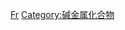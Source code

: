 {{noteTA
|T=zh:Category:钫化合物; zh-hans:分类:钫化合物; zh-hant:分類:鍅化合物;
|1=zh:鈁; zh-hans:钫; zh-hant:鍅; zh-tw:鍅;
|2=zh:钫; zh-hans:钫; zh-hant:鍅; zh-tw:鍅;
|3=zh:鍅; zh-hans:钫; zh-hant:鍅; zh-tw:鍅;
|4=zh:钫化合物; zh-hans:钫化合物; zh-hant:鍅化合物; zh-tw:鍅化合物;
}}
[[Category:依元素分類的化合物|Fr]]
[[Category:碱金属化合物|Category:碱金属化合物]]